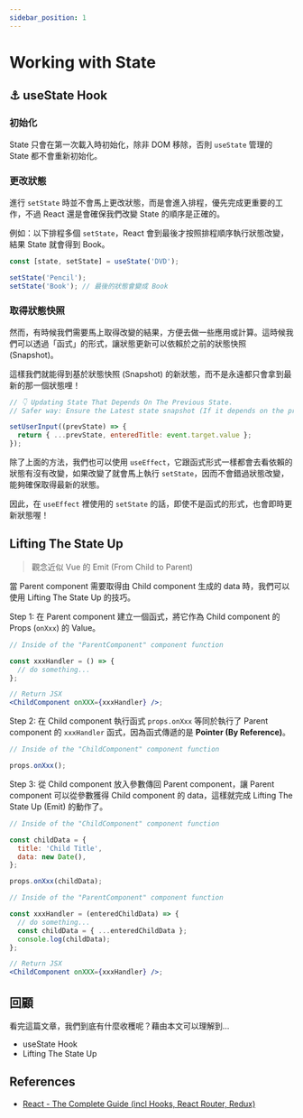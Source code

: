 ```yaml
---
sidebar_position: 1
---
```


# Working with State

## ⚓ useState Hook

### 初始化

State 只會在第一次載入時初始化，除非 DOM 移除，否則 `useState` 管理的 State 都不會重新初始化。

### 更改狀態

進行 `setState` 時並不會馬上更改狀態，而是會進入排程，優先完成更重要的工作，不過 React 還是會確保我們改變 State 的順序是正確的。

例如：以下排程多個 `setState`，React 會到最後才按照排程順序執行狀態改變，結果 State 就會得到 Book。

```jsx
const [state, setState] = useState('DVD');

setState('Pencil');
setState('Book'); // 最後的狀態會變成 Book
```

### 取得狀態快照

然而，有時候我們需要馬上取得改變的結果，方便去做一些應用或計算。這時候我們可以透過「函式」的形式，讓狀態更新可以依賴於之前的狀態快照 (Snapshot)。

這樣我們就能得到基於狀態快照 (Snapshot) 的新狀態，而不是永遠都只會拿到最新的那一個狀態哩！

```jsx
// 👇 Updating State That Depends On The Previous State.
// Safer way: Ensure the Latest state snapshot (If it depends on the previous state)

setUserInput((prevState) => {
  return { ...prevState, enteredTitle: event.target.value };
});
```

除了上面的方法，我們也可以使用 `useEffect`，它跟函式形式一樣都會去看依賴的狀態有沒有改變，如果改變了就會馬上執行 `setState`，因而不會錯過狀態改變，能夠確保取得最新的狀態。

因此，在 `useEffect` 裡使用的 `setState` 的話，即使不是函式的形式，也會即時更新狀態喔！

## Lifting The State Up

> 觀念近似 Vue 的 Emit (From Child to Parent)

當 Parent component 需要取得由 Child component 生成的 data 時，我們可以使用 Lifting The State Up 的技巧。

Step 1: 在 Parent component 建立一個函式，將它作為 Child component 的 Props (`onXxx`) 的 Value。

```jsx
// Inside of the "ParentComponent" component function

const xxxHandler = () => {
  // do something...
};

// Return JSX
<ChildComponent onXXX={xxxHandler} />;
```

Step 2: 在 Child component 執行函式 `props.onXxx` 等同於執行了 Parent component 的 `xxxHandler` 函式，因為函式傳遞的是 **Pointer (By Reference)**。

```jsx
// Inside of the "ChildComponent" component function

props.onXxx();
```

Step 3: 從 Child component 放入參數傳回 Parent component，讓 Parent component 可以從參數獲得 Child component 的 data，這樣就完成 Lifting The State Up (Emit) 的動作了。

```jsx
// Inside of the "ChildComponent" component function

const childData = {
  title: 'Child Title',
  data: new Date(),
};

props.onXxx(childData);
```

```jsx
// Inside of the "ParentComponent" component function

const xxxHandler = (enteredChildData) => {
  // do something...
  const childData = { ...enteredChildData };
  console.log(childData);
};

// Return JSX
<ChildComponent onXXX={xxxHandler} />;
```

## 回顧

看完這篇文章，我們到底有什麼收穫呢？藉由本文可以理解到…

- useState Hook
- Lifting The State Up

## References

- [React - The Complete Guide (incl Hooks, React Router, Redux)](https://www.udemy.com/course/react-the-complete-guide-incl-redux/)
